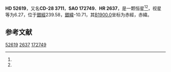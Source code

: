 {{Starbox begin
| name = HD 52619
}}
{{Starbox observe
| epoch = [[J2000.0|J2000.0]]
| constell = {{星座名待查}}<ref name=SIMBAD>{{cite web
 | url=http://simbad.u-strasbg.fr/simbad/sim-id?Ident=HR+2637
 | title =Pulsating variable Star
 | publisher=Centre de Données astronomiques de Strasbourg
 | work=SIMBAD
 | accessdate=2012-07-13}}</ref><ref name=DATA>{{cite web
 | url=http://vizier.u-strasbg.fr/viz-bin/VizieR-5?-out.add=.&-source=5050&-corr=PK=HR&-out.max=9999&HR=2637
 | title=VizieR Detailed Page
 | accessdate=2012-07-13
 | archive-date=2016-03-05
 | archive-url=https://web.archive.org/web/20160305020018/http://vizier.u-strasbg.fr/viz-bin/VizieR-5?-out.add=.&-source=5050&-corr=PK=HR&-out.max=9999&HR=2637
 | dead-url=no
 }}</ref>
| 星官 = 
| ra = {{RA|7|0|42.6}}<ref name=SIMBAD /><ref name=DATA />
| dec = {{DEC|-28|29|22}}<ref name=SIMBAD /><ref name=DATA />
| appmag_v = 6.27<ref name=SIMBAD /><ref name=DATA />
}}
{{Starbox character
| class = F5V<ref name=SIMBAD /><ref name=DATA />
| b-v = 0.45<ref name=SIMBAD /><ref name=DATA />
| u-b = <ref name=SIMBAD /><ref name=DATA />
| r-i = <ref name=SIMBAD /><ref name=DATA />
| variable = 
}}
{{Starbox astrometry
| radial_v = 
| prop_mo_ra = 10
| parallax = 
| p_error = 
}}
{{Starbox catalog
| names =CD-28 3711，[[SAO星表|SAO]] 172749，[[HD星表|HD]] 52619，[[HR星表|HR]] 2637}}
{{Starbox reference |Simbad=HR+2637}}
{{Starbox end}}

'''HD 52619'''，又名'''CD-28 3711'''，'''SAO 172749'''、'''HR 2637'''，是一颗恒星<ref name=SIMBAD /><ref name=DATA />，视星等为6.27，位于[[銀道座標系|銀經]]239.58，[[銀道座標系|銀緯]]-10.71，其[[B1900.0|B1900.0]]坐标为赤經{{RA|6|56|45.3}}，赤緯{{DEC|-28|-10.71|50}}。

== 参考文献 ==
{{reflist}}

{{star-stub}}

[[Category:HD和HDE天體|52619]]
[[Category:HR天體|2637]]
[[Category:SAO天體|172749]]